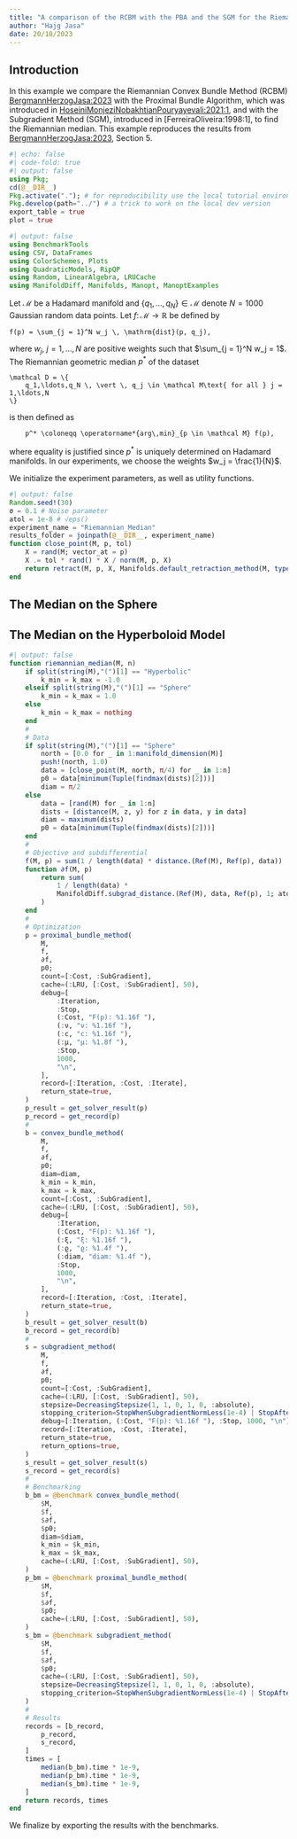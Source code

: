 ```yaml
---
title: "A comparison of the RCBM with the PBA and the SGM for the Riemannian median"
author: "Hajg Jasa"
date: 20/10/2023
---
```


## Introduction

In this example we compare the Riemannian Convex Bundle Method (RCBM) [BergmannHerzogJasa:2023](@cite)
with the Proximal Bundle Algorithm, which was introduced in [HoseiniMonjeziNobakhtianPouryayevali:2021:1](@cite), and with the Subgradient Method (SGM), introduced in [FerreiraOliveira:1998:1], to find the Riemannian median.
This example reproduces the results from [BergmannHerzogJasa:2023](@cite), Section 5.

```julia
#| echo: false
#| code-fold: true
#| output: false
using Pkg;
cd(@__DIR__)
Pkg.activate("."); # for reproducibility use the local tutorial environment.
Pkg.develop(path="../") # a trick to work on the local dev version
export_table = true
plot = true
```

```julia
#| output: false
using BenchmarkTools
using CSV, DataFrames
using ColorSchemes, Plots
using QuadraticModels, RipQP
using Random, LinearAlgebra, LRUCache
using ManifoldDiff, Manifolds, Manopt, ManoptExamples
```

Let $\mathcal M$ be a Hadamard manifold and $\{q_1,\ldots,q_N\} \in \mathcal M$ denote $N = 1000$
Gaussian random data points.
Let $f \colon \mathcal M \to \mathbb R$ be defined by

```math
f(p) = \sum_{j = 1}^N w_j \, \mathrm{dist}(p, q_j),
```

where $w_j$, $j = 1, \ldots, N$ are positive weights such that $\sum_{j = 1}^N w_j = 1$.
The Riemannian geometric median $p^*$ of the dataset

```math
\mathcal D = \{
    q_1,\ldots,q_N \, \vert \, q_j \in \mathcal M\text{ for all } j = 1,\ldots,N
\}
```

is then defined as

```math
    p^* \coloneqq \operatorname*{arg\,min}_{p \in \mathcal M} f(p),
```

where equality is justified since $p^*$ is uniquely determined on Hadamard manifolds. In our experiments, we choose the weights $w_j = \frac{1}{N}$.

We initialize the experiment parameters, as well as utility functions.

```julia
#| output: false
Random.seed!(30)
σ = 0.1 # Noise parameter
atol = 1e-8 # √eps()
experiment_name = "Riemannian_Median"
results_folder = joinpath(@__DIR__, experiment_name)
function close_point(M, p, tol)
    X = rand(M; vector_at = p)
    X .= tol * rand() * X / norm(M, p, X)
    return retract(M, p, X, Manifolds.default_retraction_method(M, typeof(p)))
end
```

## The Median on the Sphere

## The Median on the Hyperboloid Model

```julia
#| output: false
function riemannian_median(M, n)
    if split(string(M),"(")[1] == "Hyperbolic"
        k_min = k_max = -1.0
    elseif split(string(M),"(")[1] == "Sphere"
        k_min = k_max = 1.0
    else
        k_min = k_max = nothing
    end
    #
    # Data
    if split(string(M),"(")[1] == "Sphere"
        north = [0.0 for _ in 1:manifold_dimension(M)]
        push!(north, 1.0)
        data = [close_point(M, north, π/4) for _ in 1:n]
        p0 = data[minimum(Tuple(findmax(dists)[2]))]
        diam = π/2
    else
        data = [rand(M) for _ in 1:n]
        dists = [distance(M, z, y) for z in data, y in data]
        diam = maximum(dists)
        p0 = data[minimum(Tuple(findmax(dists)[2]))]
    end
    #
    # Objective and subdifferential
    f(M, p) = sum(1 / length(data) * distance.(Ref(M), Ref(p), data))
    function ∂f(M, p)
        return sum(
            1 / length(data) *
            ManifoldDiff.subgrad_distance.(Ref(M), data, Ref(p), 1; atol=atol),
        )
    end
    #
    # Optimization
    p = proximal_bundle_method(
        M,
        f,
        ∂f,
        p0;
        count=[:Cost, :SubGradient],
        cache=(:LRU, [:Cost, :SubGradient], 50),
        debug=[
            :Iteration,
            :Stop,
            (:Cost, "F(p): %1.16f "),
            (:ν, "ν: %1.16f "),
            (:c, "c: %1.16f "),
            (:μ, "μ: %1.8f "),
            :Stop,
            1000,
            "\n",
        ],
        record=[:Iteration, :Cost, :Iterate],
        return_state=true,
    )
    p_result = get_solver_result(p)
    p_record = get_record(p)
    #
    b = convex_bundle_method(
        M,
        f,
        ∂f,
        p0;
        diam=diam,
        k_min = k_min,
        k_max = k_max,
        count=[:Cost, :SubGradient],
        cache=(:LRU, [:Cost, :SubGradient], 50),
        debug=[
            :Iteration,
            (:Cost, "F(p): %1.16f "),
            (:ξ, "ξ: %1.16f "),
            (:ϱ, "ϱ: %1.4f "),
            (:diam, "diam: %1.4f "),
            :Stop,
            1000,
            "\n",
        ],
        record=[:Iteration, :Cost, :Iterate],
        return_state=true,
    )
    b_result = get_solver_result(b)
    b_record = get_record(b)
    #
    s = subgradient_method(
        M,
        f,
        ∂f,
        p0;
        count=[:Cost, :SubGradient],
        cache=(:LRU, [:Cost, :SubGradient], 50),
        stepsize=DecreasingStepsize(1, 1, 0, 1, 0, :absolute),
        stopping_criterion=StopWhenSubgradientNormLess(1e-4) | StopAfterIteration(5000),
        debug=[:Iteration, (:Cost, "F(p): %1.16f "), :Stop, 1000, "\n"],
        record=[:Iteration, :Cost, :Iterate],
        return_state=true,
        return_options=true,
    )
    s_result = get_solver_result(s)
    s_record = get_record(s)
    #
    # Benchmarking
    b_bm = @benchmark convex_bundle_method(
        $M,
        $f,
        $∂f,
        $p0;
        diam=$diam,
        k_min = $k_min,
        k_max = $k_max,
        cache=(:LRU, [:Cost, :SubGradient], 50),
    )
    p_bm = @benchmark proximal_bundle_method(
        $M,
        $f,
        $∂f,
        $p0;
        cache=(:LRU, [:Cost, :SubGradient], 50),
    )
    s_bm = @benchmark subgradient_method(
        $M,
        $f,
        $∂f,
        $p0;
        cache=(:LRU, [:Cost, :SubGradient], 50),
        stepsize=DecreasingStepsize(1, 1, 0, 1, 0, :absolute),
        stopping_criterion=StopWhenSubgradientNormLess(1e-4) | StopAfterIteration(5000),
    )
    #
    # Results
    records = [b_record,
        p_record,
        s_record,
    ]
    times = [
        median(b_bm).time * 1e-9,
        median(p_bm).time * 1e-9,
        median(s_bm).time * 1e-9,
    ]
    return records, times
end
```
We finalize by exporting the results with the benchmarks.
<!-- ```{julia}
for subexperiment_name in ["SPD", "Hn", "Sn"]
    println(subexperiment_name)
    A1 = DataFrame(;
        a="Dimension",
        b="Iterations",
        c="Time (s)",
        d="Objective",
        e="Iterations",
        f="Time (s)",
        g="Objective",
    )
    CSV.write(
        joinpath(
            results_folder,
            experiment_name * "_$subexperiment_name" * "-Comparisons-Convex-Prox.csv",
        ),
        A1;
        header=false,
    )
    A2 = DataFrame(;
        a="Dimension",
        b="Iterations",
        c="Time (s)",
        d="Objective",
    )
    CSV.write(
        joinpath(
            results_folder,
            experiment_name * "_$subexperiment_name" * "-Comparisons-Subgrad.csv",
        ),
        A2;
        header=false,
    )
    if subexperiment_name == "SPD"
        for n in [2, 5, 10, 15]
            M = SymmetricPositiveDefinite(Int(n))
            println("Dimension: $(Int(n))")
            records, times = riemannian_median((M), 1000)
            if export_table
                B1 = DataFrame(;
                    a=manifold_dimension(M),
                    b=maximum(first.(records[1])),
                    c=times[1],
                    d=minimum([r[2] for r in records[1]]),
                    e=maximum(first.(records[2])),
                    f=times[2],
                    g=minimum([r[2] for r in records[2]]),
                )
                CSV.write(
                    joinpath(
                        results_folder,
                        experiment_name *
                        "_$subexperiment_name" *
                        "-Comparisons-Convex-Prox.csv",
                    ),
                    B1;
                    append=true,
                )
                B2 = DataFrame(;
                    a=manifold_dimension(M),
                    b=maximum(first.(records[3])),
                    c=times[3],
                    d=minimum([r[2] for r in records[3]]),
                )
                CSV.write(
                    joinpath(
                        results_folder,
                        experiment_name *
                        "_$subexperiment_name" *
                        "-Comparisons-Subgrad.csv",
                    ),
                    B2;
                    append=true,
                )
            end
        end
    elseif subexperiment_name == "Hn"
        for n in [1, 2, 5, 10, 15]
            M = Hyperbolic(Int(2^n))
            records, times = riemannian_median((M), 1000)
            if export_table
                B1 = DataFrame(;
                    a=manifold_dimension(M),
                    b=maximum(first.(records[1])),
                    c=times[1],
                    d=minimum([r[2] for r in records[1]]),
                    e=maximum(first.(records[2])),
                    f=times[2],
                    g=minimum([r[2] for r in records[2]]),
                )
                CSV.write(
                    joinpath(
                        results_folder,
                        experiment_name *
                        "_$subexperiment_name" *
                        "-Comparisons-Convex-Prox.csv",
                    ),
                    B1;
                    append=true,
                )
                B2 = DataFrame(;
                    a=manifold_dimension(M),
                    b=maximum(first.(records[3])),
                    c=times[3],
                    d=minimum([r[2] for r in records[3]]),
                )
                CSV.write(
                    joinpath(
                        results_folder,
                        experiment_name *
                        "_$subexperiment_name" *
                        "-Comparisons-Subgrad.csv",
                        # "-Comparisons-Subgrad-CPPA.csv",
                    ),
                    B2;
                    append=true,
                )
            end
        end
    elseif subexperiment_name == "Sn"
        for n in [1, 2, 5, 10, 15]
            M = Sphere(Int(2^n))
            records, times = riemannian_median((M), 1000)
            if export_table
                B1 = DataFrame(;
                    a=manifold_dimension(M),
                    b=maximum(first.(records[1])),
                    c=times[1],
                    d=minimum([r[2] for r in records[1]]),
                    e=maximum(first.(records[2])),
                    f=times[2],
                    g=minimum([r[2] for r in records[2]]),
                )
                CSV.write(
                    joinpath(
                        results_folder,
                        experiment_name *
                        "_$subexperiment_name" *
                        "-Comparisons-Convex-Prox.csv",
                    ),
                    B1;
                    append=true,
                )
                B2 = DataFrame(;
                    a=manifold_dimension(M),
                    b=maximum(first.(records[3])),
                    c=times[3],
                    d=minimum([r[2] for r in records[3]]),
                    # e=maximum(first.(records[4])),
                    # f=times[4],
                    # g=minimum([r[2] for r in records[4]]),
                )
                CSV.write(
                    joinpath(
                        results_folder,
                        experiment_name *
                        "_$subexperiment_name" *
                        "-Comparisons-Subgrad.csv",
                        # "-Comparisons-Subgrad-CPPA.csv",
                    ),
                    B2;
                    append=true,
                )
            end
        end
    end
end
``` -->